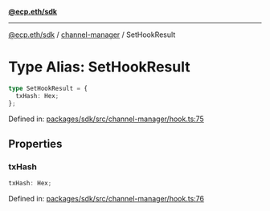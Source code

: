 [**@ecp.eth/sdk**](../../index.mdx)

***

[@ecp.eth/sdk](/sdk-reference/index.mdx) / [channel-manager](/sdk-reference/channel-manager/index.mdx) / SetHookResult

# Type Alias: SetHookResult

```ts
type SetHookResult = {
  txHash: Hex;
};
```

Defined in: [packages/sdk/src/channel-manager/hook.ts:75](https://github.com/ecp-eth/comments-monorepo/blob/main/packages/sdk/src/channel-manager/hook.ts#L75)

## Properties

### txHash

```ts
txHash: Hex;
```

Defined in: [packages/sdk/src/channel-manager/hook.ts:76](https://github.com/ecp-eth/comments-monorepo/blob/main/packages/sdk/src/channel-manager/hook.ts#L76)
